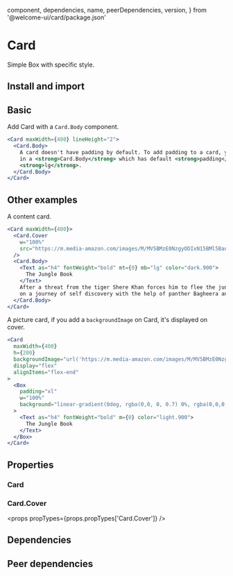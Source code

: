 
  component,
  dependencies,
  name,
  peerDependencies,
  version,
} from '@welcome-ui/card/package.json'

# Card

<tagversion version={version} name={name} component={component} />

Simple Box with specific style.

## Install and import

<usage component={component} name={name} peerDependencies={peerDependencies} />

## Basic

Add Card with a `Card.Body` component.

```jsx
<Card maxWidth={400} lineHeight="2">
  <Card.Body>
    A card doesn't have padding by default. To add padding to a card, you should wrap your content
    in a <strong>Card.Body</strong> which has default <strong>padding</strong> of{' '}
    <strong>lg</strong>.
  </Card.Body>
</Card>
```

## Other examples

A content card.

```jsx
<Card maxWidth={400}>
  <Card.Cover
    w="100%"
    src="https://m.media-amazon.com/images/M/MV5BMzE0NzgyODIxN15BMl5BanBnXkFtZTgwNDU0NjU5NzE@._V1_SX1777_CR0,0,1777,994_AL_.jpg"
  />
  <Card.Body>
    <Text as="h4" fontWeight="bold" mt={0} mb="lg" color="dark.900">
      The Jungle Book
    </Text>
    After a threat from the tiger Shere Khan forces him to flee the jungle, a man-cub named Mowgli embarks
    on a journey of self discovery with the help of panther Bagheera and free-spirited bear Baloo.
  </Card.Body>
</Card>
```

A picture card, if you add a `backgroundImage` on Card, it's displayed on cover.

```jsx
<Card
  maxWidth={400}
  h={200}
  backgroundImage="url('https://m.media-amazon.com/images/M/MV5BMzE0NzgyODIxN15BMl5BanBnXkFtZTgwNDU0NjU5NzE@._V1_SX1777_CR0,0,1777,994_AL_.jpg')"
  display="flex"
  alignItems="flex-end"
>
  <Box
    padding="xl"
    w="100%"
    background="linear-gradient(0deg, rgba(0,0, 0, 0.7) 0%, rgba(0,0,0,0) 100%)"
  >
    <Text as="h4" fontWeight="bold" m={0} color="light.900">
      The Jungle Book
    </Text>
  </Box>
</Card>
```

## Properties

### Card

<props propTypes={props.propTypes.Card} />

### Card.Cover

<props propTypes={props.propTypes['Card.Cover']} />

## Dependencies

<dependencies dependencies={dependencies} />

## Peer dependencies

<dependencies dependencies={peerDependencies} />
